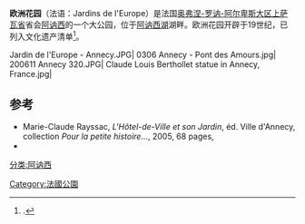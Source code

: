 '''欧洲花园'''（法语：Jardins de l'Europe）是法国[[奥弗涅-罗讷-阿尔卑斯大区|奥弗涅-罗讷-阿尔卑斯大区]][[上萨瓦省|上萨瓦省]]省会[[阿讷西|阿讷西]]的一个大公园，位于[[阿讷西湖|阿讷西湖]]湖畔。欧洲花园开辟于19世纪，已列入文化遗产清单<ref name=IA74000209>{{Base Mérimée|IA74000209|Jardin de l'Europe}}.</ref>。
<gallery>
Jardin de l'Europe - Annecy.JPG|
0306 Annecy - Pont des Amours.jpg|
200611 Annecy 320.JPG|
Claude Louis Berthollet statue in Annecy, France.jpg|
</gallery>

== 参考 ==
{{Reflist}}
* Marie-Claude Rayssac, ''L'Hôtel-de-Ville et son Jardin'', éd. Ville d'Annecy, collection ''Pour la petite histoire...'', 2005, 68 pages, {{ISBN|978-2-9506107-5-1}}
* {{cite web|url=http://musees.agglo-annecy.fr/Patrimoines/Decouvrez-nos-patrimoines/Annecy/Jardin-de-l-Europe|title=Jardin de l'Europe - Patrimoine du territoire|3=|access-date=2020-12-07|archive-date=2016-12-27|archive-url=https://web.archive.org/web/20161227061837/http://musees.agglo-annecy.fr/Patrimoines/Decouvrez-nos-patrimoines/Annecy/Jardin-de-l-Europe|dead-url=no}}

{{coord|display=title}}
[[分类:阿讷西|分类:阿讷西]]
[[Category:法國公園|Category:法國公園]]
{{france-stub}}